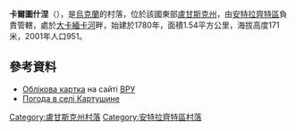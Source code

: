 {{coord|48|11|10|N|39|15|21|E|scale:100000|display=title}}

'''卡爾圖什涅'''（{{lang-uk|Картушине}}），是[[烏克蘭|烏克蘭]]的村落，位於該國東部[[盧甘斯克州|盧甘斯克州]]，由[[安特拉齊特區|安特拉齊特區]]負責管轄，處於[[大卡緬卡河|大卡緬卡河]]畔，始建於1780年，面積1.54平方公里，海拔高度171米，2001年人口951。

==參考資料==
* [http://w1.c1.rada.gov.ua/pls/z7503/A005?rdat1=01.05.2014&rf7571=17866 Облікова картка] на сайті [[ВРУ|ВРУ]]
* [http://weather.in.ua/ua/lyganskaja/10236 Погода в селі Картушине]{{Wayback|url=http://weather.in.ua/ua/lyganskaja/10236 |date=20111220032405 }}

{{DEFAULTSORT:Картушине}}
[[Category:盧甘斯克州村落|Category:盧甘斯克州村落]]
[[Category:安特拉齊特區村落|Category:安特拉齊特區村落]]


{{Luhansk-geo-stub}}